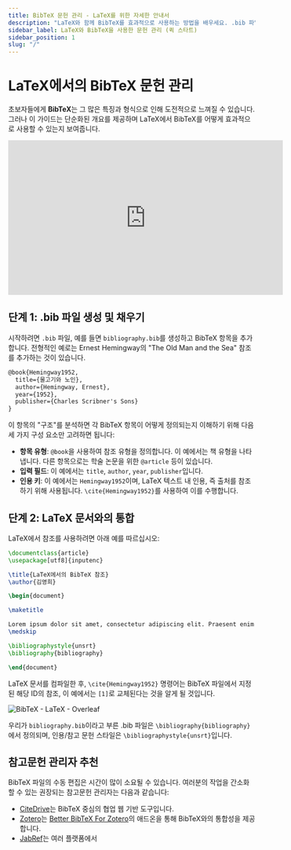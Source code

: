 ```yaml
---
title: BibTeX 문헌 관리 - LaTeX를 위한 자세한 안내서
description: "LaTeX와 함께 BibTeX를 효과적으로 사용하는 방법을 배우세요. .bib 파일 생성에서 LaTeX 문서와의 통합까지."
sidebar_label: LaTeX와 BibTeX을 사용한 문헌 관리 (퀵 스타트)
sidebar_position: 1
slug: "/"
---
```


# LaTeX에서의 BibTeX 문헌 관리

초보자들에게 **BibTeX**는 그 많은 특징과 형식으로 인해 도전적으로 느껴질 수 있습니다. 그러나 이 가이드는 단순화된 개요를 제공하며 LaTeX에서 BibTeX를 어떻게 효과적으로 사용할 수 있는지 보여줍니다.

<iframe width="560" height="315" src="https://www.youtube.com/embed/bHD94qM0vyg" title="YouTube 비디오 플레이어" frameborder="0" allow="accelerometer; autoplay; clipboard-write; encrypted-media; gyroscope; picture-in-picture; web-share" allowfullscreen></iframe>

## 단계 1: .bib 파일 생성 및 채우기

시작하려면 `.bib` 파일, 예를 들면 `bibliography.bib`를 생성하고 BibTeX 항목을 추가합니다. 전형적인 예로는 Ernest Hemingway의 "The Old Man and the Sea" 참조를 추가하는 것이 있습니다.

```latex
@book{Hemingway1952,
  title={물고기와 노인},
  author={Hemingway, Ernest},
  year={1952},
  publisher={Charles Scribner's Sons}
}
```

이 항목의 "구조"를 분석하면 각 BibTeX 항목이 어떻게 정의되는지 이해하기 위해 다음 세 가지 구성 요소만 고려하면 됩니다:

- **항목 유형**: `@book`을 사용하여 참조 유형을 정의합니다. 이 예에서는 책 유형을 나타냅니다. 다른 항목으로는 학술 논문을 위한 `@article` 등이 있습니다.
- **입력 필드**: 이 예에서는 `title`, `author`, `year`, `publisher`입니다.
- **인용 키**: 이 예에서는 `Hemingway1952`이며, LaTeX 텍스트 내 인용, 즉 출처를 참조하기 위해 사용됩니다. `\cite{Hemingway1952}`를 사용하여 이를 수행합니다.

## 단계 2: LaTeX 문서와의 통합

LaTeX에서 참조를 사용하려면 아래 예를 따르십시오:

```latex
\documentclass{article}
\usepackage[utf8]{inputenc}

\title{LaTeX에서의 BibTeX 참조}
\author{김영희}

\begin{document}

\maketitle

Lorem ipsum dolor sit amet, consectetur adipiscing elit. Praesent enim urna, dapibus et bibendum vel, consectetur et turpis. Cras a molestie nulla. \cite{Hemingway1952}
\medskip

\bibliographystyle{unsrt}
\bibliography{bibliography}

\end{document}
```

LaTeX 문서를 컴파일한 후, `\cite{Hemingway1952}` 명령어는 BibTeX 파일에서 지정된 해당 ID의 참조, 이 예에서는 `[1]`로 교체된다는 것을 알게 될 것입니다.

![BibTeX - LaTeX - Overleaf](@site/static/img/tutorial/LaTeX_Overleaf_BibTeX-Example.png)

우리가 `bibliography.bib`이라고 부른 .bib 파일은 `\bibliography{bibliography}`에서 정의되며, 인용/참고 문헌 스타일은 `\bibliographystyle{unsrt}`입니다.

## 참고문헌 관리자 추천

BibTeX 파일의 수동 편집은 시간이 많이 소요될 수 있습니다. 여러분의 작업을 간소화할 수 있는 권장되는 참고문헌 관리자는 다음과 같습니다:

- [CiteDrive](https://www.citedrive.com/)는 BibTeX 중심의 협업 웹 기반 도구입니다.
- [Zotero](https://www.zotero.org/)는 [Better BibTeX For Zotero](https://retorque.re/zotero-better-bibtex/)의 애드온을 통해 BibTeX와의 통합성을 제공합니다.
- [JabRef](https://www.jabref.org/)는 여러 플랫폼에서